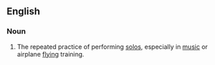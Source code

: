 ==English==

===Noun===
{{en-noun}}

# {{context|colloquial}} The repeated practice of performing [[solo]]s, especially in [[music]] or airplane [[flying]] training.